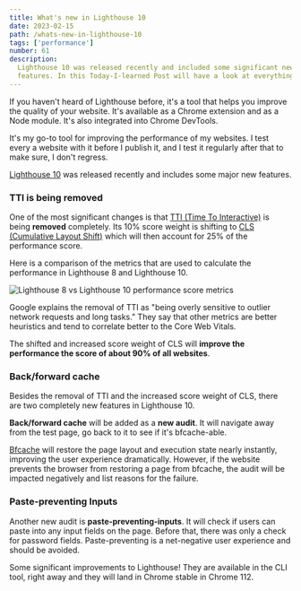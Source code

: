 ```yaml
---
title: What's new in Lighthouse 10
date: 2023-02-15
path: /whats-new-in-lighthouse-10
tags: ['performance']
number: 61
description:
  Lighthouse 10 was released recently and included some significant new
  features. In this Today-I-learned Post will have a look at everything new.
---
```


If you haven't heard of Lighthouse before, it's a tool that helps you improve
the quality of your website. It's available as a Chrome extension and as a Node
module. It's also integrated into Chrome DevTools.

It's my go-to tool for improving the performance of my websites. I test every a
website with it before I publish it, and I test it regularly after that to make
sure, I don't regress.

[Lighthouse 10](https://developer.chrome.com/en/blog/lighthouse-10-0/) was
released recently and includes some major new features.

### TTI is being removed

One of the most significant changes is that
[TTI (Time To Interactive)](https://web.dev/tti/) is being **removed**
completely. Its 10% score weight is shifting to
[CLS (Cumulative Layout Shift)](https://web.dev/cls/) which will then account
for 25% of the performance score.

Here is a comparison of the metrics that are used to calculate the performance
in Lighthouse 8 and Lighthouse 10.

<Image
  src="/images/lighthouse8-vs-lighthouse10.webp"
  alt="Lighthouse 8 vs Lighthouse 10 performance score metrics"
  caption="Lighthouse 8 vs Lighthouse 10 performance score metrics"
  width={762}
  height={1014}
/>

Google explains the removal of TTI as "being overly sensitive to outlier network
requests and long tasks." They say that other metrics are better heuristics and
tend to correlate better to the Core Web Vitals.

The shifted and increased score weight of CLS will **improve the performance the
score of about 90% of all websites**.

### Back/forward cache

Besides the removal of TTI and the increased score weight of CLS, there are two
completely new features in Lighthouse 10.

**Back/forward cache** will be added as a **new audit**. It will navigate away
from the test page, go back to it to see if it's bfcache-able.

[Bfcache](https://web.dev/bfcache/) will restore the page layout and execution
state nearly instantly, improving the user experience dramatically. However, if
the website prevents the browser from restoring a page from bfcache, the audit
will be impacted negatively and list reasons for the failure.

### Paste-preventing Inputs

Another new audit is **paste-preventing-inputs**. It will check if users can
paste into any input fields on the page. Before that, there was only a check for
password fields. Paste-preventing is a net-negative user experience and should
be avoided.

Some significant improvements to Lighthouse! They are available in the CLI tool,
right away and they will land in Chrome stable in Chrome 112.
